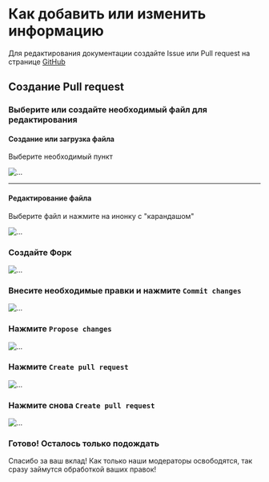 
# Как добавить или изменить информацию

Для редактирования документации создайте Issue или Pull request на странице [GitHub](https://github.com/PSIget/SonUE-Docs)

## Создание Pull request

<Steps>

### Выберите или создайте необходимый файл для редактирования

#### Создание или загрузка файла

Выберите необходимый пункт

![...](./doc-public.ru/img/new-upload-file.png)

---

#### Редактирование файла

Выберите файл и нажмите на инонку с "карандашом"

![...](./doc-public.ru/img/icon-edit.png)

### Создайте Форк

![...](./doc-public.ru/img/create-fork.png)

### Внесите необходимые правки и нажмите `Commit changes`

![...](./doc-public.ru/img/commit-changes.png)

### Нажмите `Propose changes`

![...](./doc-public.ru/img/propose-changes.png)

### Нажмите `Create pull request`

![...](./doc-public.ru/img/create-pull-request.png)

### Нажмите снова `Create pull request`

![...](./doc-public.ru/img/create-pull-request-x2.png)

### Готово! Осталось только подождать

</Steps>

Спасибо за ваш вклад! Как только наши модераторы освободятся, так сразу займутся обработкой ваших правок!
